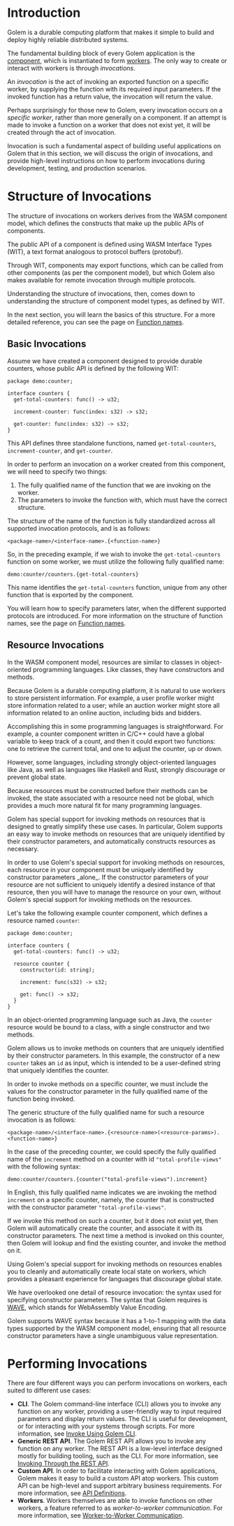 
# Introduction

Golem is a durable computing platform that makes it simple to build and deploy
highly reliable distributed systems.

The fundamental building block of every Golem application is the
[component](/docs/concepts/components.mdx), which is instantiated to form
[workers](/docs/concepts/workers.mdx). The only way to create or interact with workers is
through _invocations_.

An _invocation_ is the act of invoking an exported function on a specific
worker, by supplying the function with its required input parameters. If the
invoked function has a return value, the invocation will return the value.

Perhaps surprisingly for those new to Golem, every invocation occurs on a
_specific worker_, rather than more generally on a component. If an attempt is
made to invoke a function on a worker that does not exist yet, it will be
created through the act of invocation.

Invocation is such a fundamental aspect of building useful applications on
Golem that in this section, we will discuss the origin of invocations, and
provide high-level instructions on how to perform invocations during
development, testing, and production scenarios.

# Structure of Invocations

The structure of invocations on workers derives from the WASM component model,
which defines the constructs that make up the public APIs of components.

The public API of a component is defined using WASM Interface Types (WIT), a
text format analogous to protocol buffers (protobuf).

Through WIT, components may export functions, which can be called from other
components (as per the component model), but which Golem also makes available
for remote invocation through multiple protocols.

Understanding the structure of invocations, then, comes down to understanding
the structure of component model types, as defined by WIT.

In the next section, you will learn the basics of this structure. For a more
detailed reference, you can see the page on [Function names](/docs/function-names).

## Basic Invocations

Assume we have created a component designed to provide durable counters, whose
public API is defined by the following WIT:

```wit
package demo:counter;

interface counters {
  get-total-counters: func() -> u32;

  increment-counter: func(index: s32) -> s32;

  get-counter: func(index: s32) -> s32;
}
```

This API defines three standalone functions, named `get-total-counters`,
`increment-counter`, and `get-counter`.

In order to perform an invocation on a worker created from this component, we
will need to specify two things:

1. The fully qualified name of the function that we are invoking on the worker.
2. The parameters to invoke the function with, which must have the correct
   structure.

The structure of the name of the function is fully standardized across all
supported invocation protocols, and is as follows:

```
<package-name>/<interface-name>.{<function-name>}
```

So, in the preceding example, if we wish to invoke the `get-total-counters`
function on some worker, we must utilize the following fully qualified name:

```
demo:counter/counters.{get-total-counters}
```

This name identifies the `get-total-counters` function, unique from any other
function that is exported by the component.

You will learn how to specify parameters later, when the different supported
protocols are introduced. For more information on the structure of function
names, see the page on [Function names](/docs/function-names).

## Resource Invocations

In the WASM component model, resources are similar to classes in object-oriented
programming languages. Like classes, they have constructors and methods.

Because Golem is a durable computing platform, it is natural to use workers to
store persistent information. For example, a user profile worker might store
information related to a user; while an auction worker might store all
information related to an online auction, including bids and bidders.

Accomplishing this in some programming languages is straightforward. For
example, a counter component written in C/C++ could have a global variable to
keep track of a count, and then it could export two functions: one to retrieve
the current total, and one to adjust the counter, up or down.

However, some languages, including strongly object-oriented languages like Java,
as well as languages like Haskell and Rust, strongly discourage or prevent
global state.

Because resources must be constructed before their methods can be invoked, the
state associated with a resource need not be global, which provides a much more
natural fit for many programming languages.

Golem has special support for invoking methods on resources that is designed to
greatly simplify these use cases. In particular, Golem supports an easy way
to invoke methods on resources that are uniquely identified by their
constructor parameters, and automatically constructs resources as necessary.

<Callout type="warning">
  <div>
    In order to use Golem's special support for invoking methods on resources, each resource in your
    component must be uniquely identified by constructor parameters _alone_. If the constructor
    parameters of your resource are not sufficient to uniquely identify a desired instance of that
    resource, then you will have to manage the resource on your own, without Golem's special support
    for invoking methods on the resources.
  </div>
</Callout>

Let's take the following example counter component, which defines a resource
named `counter`:

```wit
package demo:counter;

interface counters {
  get-total-counters: func() -> u32;

  resource counter {
    constructor(id: string);

    increment: func(s32) -> s32;

    get: func() -> s32;
  }
}
```

In an object-oriented programming language such as Java, the `counter` resource
would be bound to a class, with a single constructor and two methods.

Golem allows us to invoke methods on counters that are uniquely identified by
their constructor parameters. In this example, the constructor of a new
`counter` takes an `id` as input, which is intended to be a user-defined string
that uniquely identifies the counter.

In order to invoke methods on a specific counter, we must include the
values for the constructor parameter in the fully qualified name of the function
being invoked.

The generic structure of the fully qualified name for such a resource invocation
is as follows:

```
<package-name>/<interface-name>.{<resource-name>(<resource-params>).<function-name>}
```

In the case of the preceding counter, we could specify the fully qualified name
of the `increment` method on a counter with id `"total-profile-views"` with the
following syntax:

```
demo:counter/counters.{counter("total-profile-views").increment}
```

In English, this fully qualified name indicates we are invoking the method
`increment` on a specific counter, namely, the counter that is constructed with
the constructor parameter `"total-profile-views"`.

If we invoke this method on such a counter, but it does not exist yet, then
Golem will automatically create the counter, and associate it with its
constructor parameters. The next time a method is invoked on this counter, then
Golem will lookup and find the existing counter, and invoke the method on it.

Using Golem's special support for invoking methods on resources enables you to
cleanly and automatically create local state on workers, which provides a
pleasant experience for languages that discourage global state.

We have overlooked one detail of resource invocation: the syntax used for
specifying constructor parameters. The syntax that Golem requires is
[WAVE](https://github.com/bytecodealliance/wasm-tools/tree/main/crates/wasm-wave#readme),
which stands for WebAssembly Value Encoding.

Golem supports WAVE syntax because it has a 1-to-1 mapping with the data types
supported by the WASM component model, ensuring that all resource constructor
parameters have a single unambiguous value representation.

# Performing Invocations

There are four different ways you can perform invocations on workers, each
suited to different use cases:

- **CLI**. The Golem command-line interface (CLI) allows you to invoke any
  function on any worker, providing a user-friendly way to input required
  parameters and display return values. The CLI is useful for development, or
  for interacting with your systems through scripts. For more information, see
  [Invoke Using Golem CLI](#invoke-cli.mdx).
- **Generic REST API**. The Golem REST API allows you to invoke any function on
  any worker. The REST API is a low-level interface designed mostly for
  building tooling, such as the CLI. For more information, see [Invoking Through
  the REST API](#invoke-http.mdx).
- **Custom API**. In order to facilitate interacting with Golem applications,
  Golem makes it easy to build a custom API atop workers. This custom API can
  be high-level and support arbitrary business requirements. For more
  information, see [API Definitions](/docs/concepts/api-definitions.mdx).
- **Workers**. Workers themselves are able to invoke functions on other
  workers, a feature referred to as _worker-to-worker communication_. For more
  information, see
  [Worker-to-Worker Communication](/docs/concepts/worker-to-worker-communication.mdx).
